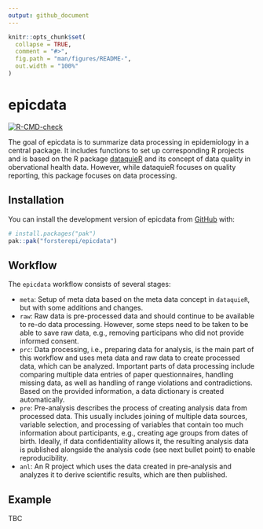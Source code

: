 ```yaml
---
output: github_document
---
```


```r
knitr::opts_chunk$set(
  collapse = TRUE,
  comment = "#>",
  fig.path = "man/figures/README-",
  out.width = "100%"
)
```

# epicdata

[![R-CMD-check](https://github.com/forsterepi/epicdata/actions/workflows/R-CMD-check.yaml/badge.svg)](https://github.com/forsterepi/epicdata/actions/workflows/R-CMD-check.yaml)

The goal of epicdata is to summarize data processing in epidemiology in a central package. It includes functions to set up corresponding R projects and is based on the R package [dataquieR](https://dataquality.qihs.uni-greifswald.de/IntroductoryTutorial.html) and its concept of data quality in obervational health data. However, while dataquieR focuses on quality reporting, this package focuses on data processing.

## Installation

You can install the development version of epicdata from [GitHub](https://github.com/) with:

``` r
# install.packages("pak")
pak::pak("forsterepi/epicdata")
```

## Workflow

The `epicdata` workflow consists of several stages:

-   `meta`: Setup of meta data based on the meta data concept in `dataquieR`, but with some additions and changes.
-   `raw`: Raw data is pre-processed data and should continue to be available to re-do data processing. However, some steps need to be taken to be able to save raw data, e.g., removing participans who did not provide informed consent.
-   `prc`: Data processing, i.e., preparing data for analysis, is the main part of this workflow and uses meta data and raw data to create processed data, which can be analyzed. Important parts of data processing include comparing multiple data entries of paper questionnaires, handling missing data, as well as handling of range violations and contradictions. Based on the provided information, a data dictionary is created automatically.
-   `pre`: Pre-analysis describes the process of creating analysis data from processed data. This usually includes joining of multiple data sources, variable selection, and processing of variables that contain too much information about participants, e.g., creating age groups from dates of birth. Ideally, if data confidentiality allows it, the resulting analysis data is published alongside the analysis code (see next bullet point) to enable reproducibility.
-   `anl`: An R project which uses the data created in pre-analysis and analyzes it to derive scientific results, which are then published.

## Example

TBC
